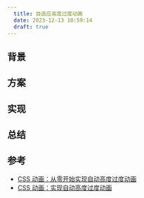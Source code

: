 ```yaml
---
  title: 自适应高度过度动画
  date: 2023-12-13 10:59:14
  draft: true
---
```


## 背景

## 方案

## 实现

## 总结

## 参考

- [CSS 动画：从零开始实现自动高度过度动画](https://www.zhangxinxu.com/wordpress/2019/08/css-animation-auto-height-transition/)
- [CSS 动画：实现自动高度过度动画]()
